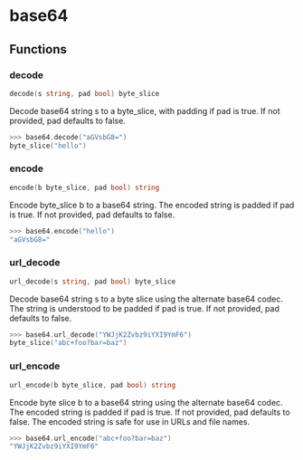 # base64

## Functions

### decode

```go filename="Function signature"
decode(s string, pad bool) byte_slice
```

Decode base64 string s to a byte_slice, with padding if pad is true.
If not provided, pad defaults to false.

```go copy filename="Example"
>>> base64.decode("aGVsbG8=")
byte_slice("hello")
```

### encode

```go filename="Function signature"
encode(b byte_slice, pad bool) string
```

Encode byte_slice b to a base64 string. The encoded string is padded
if pad is true. If not provided, pad defaults to false.

```go copy filename="Example"
>>> base64.encode("hello")
"aGVsbG8="
```

### url_decode

```go filename="Function signature"
url_decode(s string, pad bool) byte_slice
```

Decode base64 string s to a byte slice using the alternate base64 codec.
The string is understood to be padded if pad is true. If not provided, pad
defaults to false.

```go copy filename="Example"
>>> base64.url_decode("YWJjK2Zvbz9iYXI9YmF6")
byte_slice("abc+foo?bar=baz")
```

### url_encode

```go filename="Function signature"
url_encode(b byte_slice, pad bool) string
```

Encode byte slice b to a base64 string using the alternate base64 codec.
The encoded string is padded if pad is true. If not provided, pad defaults
to false. The encoded string is safe for use in URLs and file names.

```go
>>> base64.url_encode("abc+foo?bar=baz")
"YWJjK2Zvbz9iYXI9YmF6"
```
